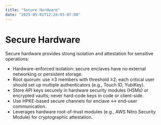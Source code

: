 ```yaml
---
title: "Secure Hardware"
date: "2025-05-01T12:28:03-07:00"
---
```


# Secure Hardware

Secure hardware provides strong isolation and attestation for sensitive operations:

- Hardware-enforced isolation: secure enclaves have no external networking or persistent storage.
- Root quorum: use ≥3 members with threshold ≥2; each critical user should set up multiple authenticators (e.g., Touch ID, YubiKey).
- Store API keys securely in hardware security modules (HSMs) or encrypted vaults; never hard-code keys in code or client-side.
- Use HPKE-based secure channels for enclave ↔ end-user communication.
- Leverages hardware root-of-trust modules (e.g., AWS Nitro Security Module) for cryptographic attestation.
